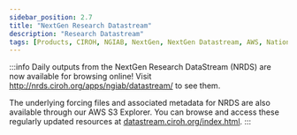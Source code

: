 ```yaml
---
sidebar_position: 2.7
title: "NextGen Research Datastream"
description: "Research Datastream"
tags: [Products, CIROH, NGIAB, NextGen, NextGen Datastream, AWS, National Water Model]
---
```


:::info
Daily outputs from the NextGen Research DataStream (NRDS) are now available for browsing online! Visit http://nrds.ciroh.org/apps/ngiab/datastream/ to see them.

The underlying forcing files and associated metadata for NRDS are also available through our AWS S3 Explorer. You can browse and access these regularly updated resources at [datastream.ciroh.org/index.html](http://datastream.ciroh.org/index.html).
:::

 
<GitHubReadme username="CIROH-UA" repo="ngen-datastream" trimTitle="true" />

